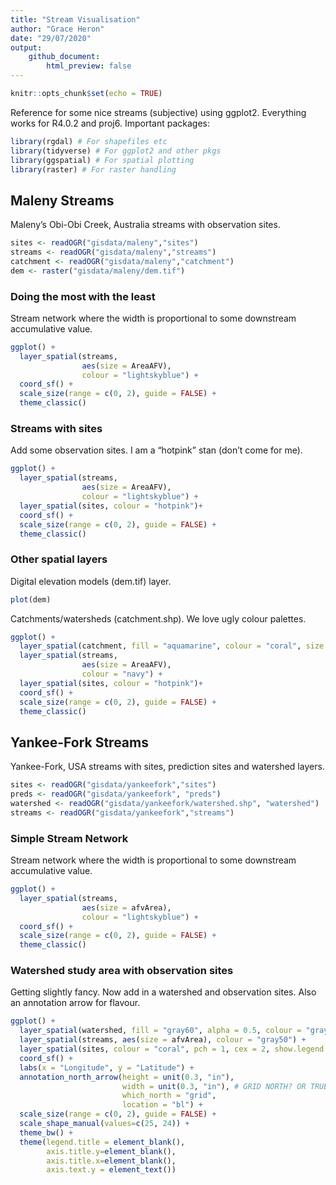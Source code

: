 ```yaml
---
title: "Stream Visualisation"
author: "Grace Heron"
date: "29/07/2020"
output: 
    github_document:
        html_preview: false
---
```


```r
knitr::opts_chunk$set(echo = TRUE)
```

Reference for some nice streams (subjective) using ggplot2. Everything works for R4.0.2 and proj6. Important packages:

```r
library(rgdal) # For shapefiles etc
library(tidyverse) # For ggplot2 and other pkgs
library(ggspatial) # For spatial plotting
library(raster) # For raster handling
```

## Maleny Streams 

Maleny's Obi-Obi Creek, Australia streams with observation sites.

```r
sites <- readOGR("gisdata/maleny","sites")
streams <- readOGR("gisdata/maleny","streams")
catchment <- readOGR("gisdata/maleny","catchment")
dem <- raster("gisdata/maleny/dem.tif")
```

### Doing the most with the least

Stream network where the width is proportional to some downstream accumulative value. 

```r
ggplot() +
  layer_spatial(streams, 
                aes(size = AreaAFV), 
                colour = "lightskyblue") +
  coord_sf() + 
  scale_size(range = c(0, 2), guide = FALSE) +
  theme_classic()
```

### Streams with sites

Add some observation sites. I am a "hotpink" stan (don't come for me).

```r
ggplot() +
  layer_spatial(streams, 
                aes(size = AreaAFV), 
                colour = "lightskyblue") +
  layer_spatial(sites, colour = "hotpink")+
  coord_sf() + 
  scale_size(range = c(0, 2), guide = FALSE) +
  theme_classic()
```

### Other spatial layers

Digital elevation models (dem.tif) layer.

```r
plot(dem)
```

Catchments/watersheds (catchment.shp). We love ugly colour palettes.

```r
ggplot() +
  layer_spatial(catchment, fill = "aquamarine", colour = "coral", size = 1.5) +
  layer_spatial(streams, 
                aes(size = AreaAFV), 
                colour = "navy") +
  layer_spatial(sites, colour = "hotpink")+
  coord_sf() + 
  scale_size(range = c(0, 2), guide = FALSE) +
  theme_classic()
```

## Yankee-Fork Streams

Yankee-Fork, USA streams with sites, prediction sites and watershed layers.

```r
sites <- readOGR("gisdata/yankeefork","sites")
preds <- readOGR("gisdata/yankeefork", "preds")
watershed <- readOGR("gisdata/yankeefork/watershed.shp", "watershed")
streams <- readOGR("gisdata/yankeefork","streams")
```

### Simple Stream Network

Stream network where the width is proportional to some downstream accumulative value.  

```r
ggplot() +
  layer_spatial(streams, 
                aes(size = afvArea), 
                colour = "lightskyblue") +
  coord_sf() + 
  scale_size(range = c(0, 2), guide = FALSE) +
  theme_classic()
```


### Watershed study area with observation sites

Getting slightly fancy. Now add in a watershed and observation sites. Also an annotation arrow for flavour.

```r
ggplot() +
  layer_spatial(watershed, fill = "gray60", alpha = 0.5, colour = "gray40") +
  layer_spatial(streams, aes(size = afvArea), colour = "gray50") +
  layer_spatial(sites, colour = "coral", pch = 1, cex = 2, show.legend = TRUE)+
  coord_sf() + 
  labs(x = "Longitude", y = "Latitude") + 
  annotation_north_arrow(height = unit(0.3, "in"),
                         width = unit(0.3, "in"), # GRID NORTH? OR TRUE NORTH?
                         which_north = "grid", 
                         location = "bl") +
  scale_size(range = c(0, 2), guide = FALSE) +
  scale_shape_manual(values=c(25, 24)) + 
  theme_bw() + 
  theme(legend.title = element_blank(),
        axis.title.y=element_blank(),
        axis.title.x=element_blank(),
        axis.text.y = element_text())
```


